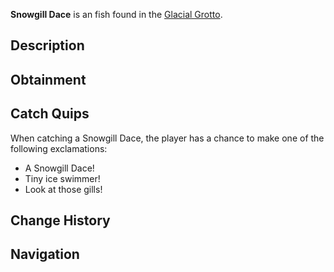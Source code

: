 {{FishInfobox
|image          = Snowgill Dace.png
|rarity         = Uncommon
|sea            = First Sea
|location       = [[Glacial Grotto]]
|sublocation    = 
|sources        = Fishing Rod
|radar_location = 
|xp             = 90
|weather        = 
|time           = Day
|season         = Winter
|bait           = Worm
|base_weight    = 2.5
|base_value     = 160
|weight_range   = 1.5
|base_chance    = 70
|base_resil     = 75
}}
'''Snowgill Dace''' is an {{Rarity|Uncommon}} fish found in the [[Glacial Grotto]].

== Description ==
{{Description|A small, silvery fish with frosty-white gills and a faint blue stripe along its side.|Bestiary Entry}}

== Obtainment ==
{{Description|Common in the grotto's shallow waters.|Bestiary Hint}}
{{Fish Availability|
Glacial Grotto
|top_rods      = 
Trident Rod\198000.41\15970.06;
Training Rod\197497.91\31695.23;
Azure Of Lagoon\197190.8\15670.5;
Leviathan's Fang Rod\195800.04\21934.76;
No-Life Rod\194786.74\22750.96;
Flimsy Rod\186959.25\36861.51;
Resourceful Rod\175402.67\18629.07;
Nocturnal Rod\122563.04\95407.93;
Fungal Rod\175746.23\23697.57;
Firefly Rod\187286.58\23468.89;
Free Spirit Rod\194598.85\15936.34;
Blazebringer Rod\184593.67\20630.4;
Zeus Rod\183325.19\20488.63;
Depthseeker Rod\182988.8\19743.74;
Verdant Shear Rod\182866.48\19783.19;
Avalanche Rod\180775.3\17846.22;
Challenger's Rod\179522.6\20696.6;
Volcanic Rod\179036.53\20009.33;
Rod Of The Depths\168651.19\18762.24;
Seraphic Rod\167206.98\22603.23;
Rod Of The Forgotten Fang\166385.56\20647.49;
Rod Of The Exalted One\157610.02\17620.71;
Ethereal Prism Rod\153559.16\0;
Steady Rod\84566.14\9341.47
|recommended   = Trident Rod
}}

== Catch Quips ==
When catching a Snowgill Dace, the player has a chance to make one of the following exclamations:
* A Snowgill Dace!
* Tiny ice swimmer!
* Look at those gills!

== Change History ==
{{Change History|{{subst:Current Version}}}}

== Navigation ==
{{Fish Navbox|Glacial Grotto}}